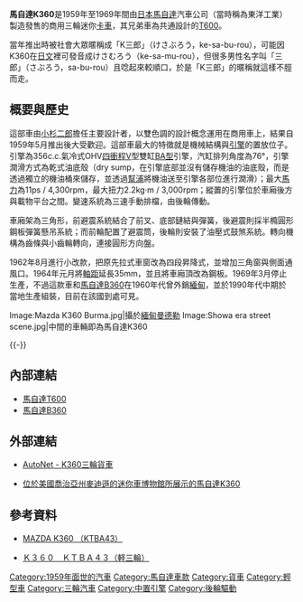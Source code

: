 '''馬自達K360'''是1959年至1969年間由[[日本|日本]][[馬自達|馬自達]]汽車公司（當時稱為東洋工業）製造發售的商用三輪迷你[[載貨汽車|卡車]]，其兄弟車為共通設計的[[馬自達T600|T600]]。

當年推出時被社會大眾暱稱成「K三郎」（{{ja}}けさぶろう，ke-sa-bu-rou），可能因K360在[[日文|日文]]裡可發音成けさむろう（ke-sa-mu-rou），但很多男性名字叫「三郎」（さぶろう，sa-bu-rou）且唸起來較順口，於是「K三郎」的暱稱就這樣不脛而走。

== 概要與歷史 ==
{{Infobox Automobile
| image          = [[File:Mazda_k360.jpg|250px]]
| name           = 馬自達K360
| aka            = 
| manufacturer   = 馬自達
| parent_company = 
| production     = 1959年-1969年
| predecessor    = 
| successor      = 
| class          = 迷你[[載貨汽車|卡車]]
| layout         = [[中置後驅|MR]]
| platform       = 
| body_style     = 三輪雙門迷你[[載貨汽車|卡車]]
| engine         = 356c.c.氣冷式OHV四衝程V型二缸[[馬自達V2族引擎#BA型|BA型]]引擎
| transmission   = 三速手動排檔
| wheelbase      = 
| length         = 2,980mm
| width          = 1,280mm
| height         = 1,415mm
| weight         = 505kg
| ftrack         = 
| rtrack         = 
| fuel_economy   = 
| fuel_capacity  = 
| related        = [[馬自達T600|馬自達T600]]
| similar        = 
| designer       = [[小杉二郎|小杉二郎]]
}}

這部車由[[小杉二郎|小杉二郎]]擔任主要設計者，以雙色調的設計概念運用在商用車上，結果自1959年5月推出後大受歡迎。這部車最大的特徵就是機械結構與[[發動機|引擎]]的置放位子。引擎為356c.c.氣冷式OHV[[四衝程循環|四衝程]]V型雙缸[[馬自達V2族引擎#BA型|BA型]]引擎，汽缸排列角度為76°，引擎潤滑方式為乾式油底殼（dry sump，在引擎底部並沒有儲存機油的油底殼，而是透過獨立的機油桶來儲存，並透過[[泵|幫浦]]將機油送至引擎各部位進行潤滑）；最大[[馬力|馬力]]為11ps / 4,300rpm，最大扭力2.2kg·m / 3,000rpm；縱置的引擎位於車廂後方與載物平台之間。變速系統為三速手動排檔，由後輪傳動。

車廂架為三角形，前避震系統結合了前叉、底部鏈結與彈簧，後避震則採半橢圓形鋼板彈簧懸吊系統；而前輪配置了避震筒，後輪則安裝了油壓式鼓煞系統。轉向機構為齒條與小齒輪轉向，連接圓形方向盤。

1962年8月進行小改款，把原先拉式車窗改為四段昇降式，並增加三角窗與側面通風口。1964年元月將[[軸距|軸距]]延長35mm，並且將車廂頂改為鋼板。1969年3月停止生產，不過這款車和[[馬自達B360|馬自達B360]]在1960年代曾外銷[[緬甸|緬甸]]，並於1990年代中期於當地生產組裝，目前在該國到處可見。

<gallery>
Image:Mazda K360 Burma.jpg|攝於[[緬甸|緬甸]][[曼德勒|曼德勒]]
Image:Showa era street scene.jpg|中間的車輛即為馬自達K360
</gallery>
{{-}}

== 內部連結 ==
* [[馬自達T600|馬自達T600]]
* [[馬自達B360|馬自達B360]]

== 外部連結 ==
* [http://mazda.autonet.com.tw/cgi-bin/file/file_view.cgi?/2005/4/a5040014.ti+13+2+31+/2005/4/a5040014.bd+/c/M2027003+34+4 AutoNet - K360三輪貨車] {{Wayback|url=http://mazda.autonet.com.tw/cgi-bin/file/file_view.cgi?%2F2005%2F4%2Fa5040014.ti+13+2+31+%2F2005%2F4%2Fa5040014.bd+%2Fc%2FM2027003+34+4 |date=20190609064952 }}
* {{en}}[http://microcarmuseum.com/tour/mazda-k360.html 位於美國喬治亞州麥迪遜的迷你車博物館所展示的馬自達K360] {{Wayback|url=http://microcarmuseum.com/tour/mazda-k360.html |date=20200109084236 }}

== 參考資料 ==
* {{ja}}[http://www.asahi-net.or.jp/~ip3t-nksn/Pages/B-classic/Qrp802.htm MAZDA K360 （KTBA43）] {{Wayback|url=http://www.asahi-net.or.jp/~ip3t-nksn/Pages/B-classic/Qrp802.htm |date=20160304210528 }}
* {{ja}}[http://sanrinsya.xxxxxxxx.jp/page022.html Ｋ３６０　ＫＴＢＡ４３（軽三輪）] {{Wayback|url=http://sanrinsya.xxxxxxxx.jp/page022.html |date=20190603075340 }}
{{reflist}}

{{Mazda early}}

[[Category:1959年面世的汽車|Category:1959年面世的汽車]]
[[Category:馬自達車款|Category:馬自達車款]]
[[Category:貨車|Category:貨車]]
[[Category:輕型車|Category:輕型車]]
[[Category:三輪汽車|Category:三輪汽車]]
[[Category:中置引擎|Category:中置引擎]]
[[Category:後輪驅動|Category:後輪驅動]]